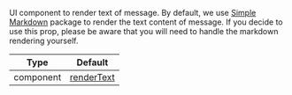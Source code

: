 UI component to render text of message. By default, we use [Simple Markdown](https://github.com/Khan/simple-markdown#adding-a-simple-extension) package to render the text content of message.
If you decide to use this prop, please be aware that you will need to handle the markdown rendering yourself. 

| Type | Default |
| - | - |
| component | [renderText](https://github.com/GetStream/stream-chat-react-native/blob/master/package/src/components/Message/MessageSimple/utils/renderText.tsx) |
